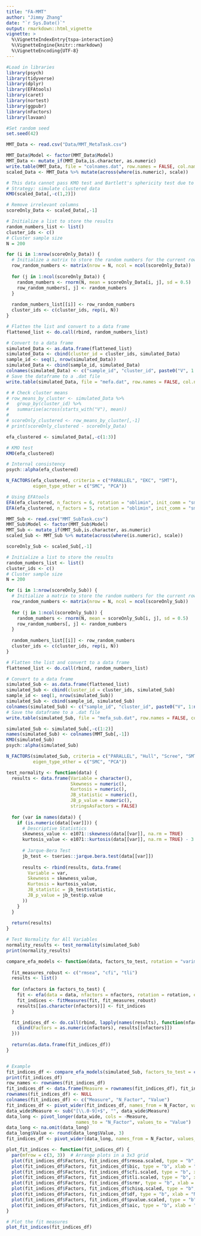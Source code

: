 ```yaml
---
title: "FA-MMT"
author: "Jimmy Zhang"
date: "`r Sys.Date()`"
output: rmarkdown::html_vignette
vignette: >
  %\VignetteIndexEntry{tspa-interaction}
  %\VignetteEngine{knitr::rmarkdown}
  %\VignetteEncoding{UTF-8}
---
```


```r
#Load in libraries
library(psych)
library(tidyverse)
library(dplyr)
library(EFAtools)
library(caret)
library(nortest)
library(ggpubr)
library(nFactors)
library(lavaan)

#Set random seed
set.seed(42)
```

```r
MMT_Data <- read.csv("Data/MMT_MetaTask.csv")
```

```r
MMT_Data$Model <- factor(MMT_Data$Model)
MMT_Data <- mutate_if(MMT_Data,is.character, as.numeric)
write.table(MMT_Data, file = "colnames.dat", row.names = FALSE, col.names = TRUE, sep = " ")
scaled_Data <- MMT_Data %>% mutate(across(where(is.numeric), scale))

# This data cannot pass KMO test and Bartlett's sphericity test due to insufficient rank
# Strategy: simulate clustered data
KMO(scaled_Data[,-c(1,2)])
```

```r
# Remove irrelevant columns
scoreOnly_Data <- scaled_Data[,-1]

# Initialize a list to store the results
random_numbers_list <- list()
cluster_ids <- c()
# Cluster sample size
N = 200

for (i in 1:nrow(scoreOnly_Data)) {
  # Initialize a matrix to store the random numbers for the current row
  row_random_numbers <- matrix(nrow = N, ncol = ncol(scoreOnly_Data))
  
  for (j in 1:ncol(scoreOnly_Data)) {
    random_numbers <- rnorm(N, mean = scoreOnly_Data[i, j], sd = 0.5)
    row_random_numbers[, j] <- random_numbers
  }
  
  random_numbers_list[[i]] <- row_random_numbers
  cluster_ids <- c(cluster_ids, rep(i, N))
}

# Flatten the list and convert to a data frame
flattened_list <- do.call(rbind, random_numbers_list)

# Convert to a data frame
simulated_Data <- as.data.frame(flattened_list)
simulated_Data <- cbind(cluster_id = cluster_ids, simulated_Data)
sample_id <- seq(1, nrow(simulated_Data))
simulated_Data <- cbind(sample_id, simulated_Data)
colnames(simulated_Data) <- c("sample_id", "cluster_id", paste0("V", 1:ncol(scoreOnly_Data)))
# Save the dataframe to a .dat file
write.table(simulated_Data, file = "mefa.dat", row.names = FALSE, col.names = TRUE, sep = " ")

# # Check cluster means 
# row_means_by_cluster <- simulated_Data %>%
#   group_by(cluster_id) %>%
#   summarise(across(starts_with("V"), mean))
# 
# scoreOnly_clustered <- row_means_by_cluster[,-1]
# print(scoreOnly_clustered - scoreOnly_Data)
```

```r
efa_clustered <- simulated_Data[,-c(1:3)]

# KMO test
KMO(efa_clustered)

# Internal consistency
psych::alpha(efa_clustered)
```

```r
N_FACTORS(efa_clustered, criteria = c("PARALLEL", "EKC", "SMT"),
          eigen_type_other = c("SMC", "PCA"))

# Using EFAtools
EFA(efa_clustered, n_factors = 6, rotation = "oblimin", init_comm = "smc", method = "PAF")
EFA(efa_clustered, n_factors = 5, rotation = "oblimin", init_comm = "smc", method = "ULS")
```

```r
MMT_Sub <- read.csv("MMT_SubTask.csv")
MMT_Sub$Model <- factor(MMT_Sub$Model)
MMT_Sub <- mutate_if(MMT_Sub,is.character, as.numeric)
scaled_Sub <- MMT_Sub %>% mutate(across(where(is.numeric), scale))

scoreOnly_Sub <- scaled_Sub[,-1]

# Initialize a list to store the results
random_numbers_list <- list()
cluster_ids <- c()
# Cluster sample size
N = 200

for (i in 1:nrow(scoreOnly_Sub)) {
  # Initialize a matrix to store the random numbers for the current row
  row_random_numbers <- matrix(nrow = N, ncol = ncol(scoreOnly_Sub))
  
  for (j in 1:ncol(scoreOnly_Sub)) {
    random_numbers <- rnorm(N, mean = scoreOnly_Sub[i, j], sd = 0.5)
    row_random_numbers[, j] <- random_numbers
  }
  
  random_numbers_list[[i]] <- row_random_numbers
  cluster_ids <- c(cluster_ids, rep(i, N))
}

# Flatten the list and convert to a data frame
flattened_list <- do.call(rbind, random_numbers_list)

# Convert to a data frame
simulated_Sub <- as.data.frame(flattened_list)
simulated_Sub <- cbind(cluster_id = cluster_ids, simulated_Sub)
sample_id <- seq(1, nrow(simulated_Sub))
simulated_Sub <- cbind(sample_id, simulated_Sub)
colnames(simulated_Sub) <- c("sample_id", "cluster_id", paste0("V", 1:ncol(scoreOnly_Sub)))
# Save the dataframe to a .dat file
write.table(simulated_Sub, file = "mefa_sub.dat", row.names = FALSE, col.names = TRUE, sep = " ")

simulated_Sub <- simulated_Sub[,-c(1:2)]
names(simulated_Sub) <- colnames(MMT_Sub[,-1])
KMO(simulated_Sub)
psych::alpha(simulated_Sub)

N_FACTORS(simulated_Sub, criteria = c("PARALLEL", "Hull", "Scree", "SMT", "EKC"),
          eigen_type_other = c("SMC", "PCA"))
```

```r
test_normality <- function(data) {
  results <- data.frame(Variable = character(),
                        Skewness = numeric(),
                        Kurtosis = numeric(),
                        JB_statistic = numeric(),
                        JB_p_value = numeric(),
                        stringsAsFactors = FALSE)
  
  for (var in names(data)) {
    if (is.numeric(data[[var]])) {
      # Descriptive Statistics
      skewness_value <- e1071::skewness(data[[var]], na.rm = TRUE)
      kurtosis_value <- e1071::kurtosis(data[[var]], na.rm = TRUE) - 3  # Adjust for excess kurtosis
      
      # Jarque-Bera Test
      jb_test <- tseries::jarque.bera.test(data[[var]])
      
      results <- rbind(results, data.frame(
        Variable = var,
        Skewness = skewness_value,
        Kurtosis = kurtosis_value,
        JB_statistic = jb_test$statistic,
        JB_p_value = jb_test$p.value
      ))
    }
  }
  
  return(results)
}

# Test Normality for All Variables
normality_results <- test_normality(simulated_Sub)
print(normality_results)
```

```r
compare_efa_models <- function(data, factors_to_test, rotation = "varimax", estimator = "ML") {
  
  fit_measures_robust <- c("rmsea", "cfi", "tli")
  results <- list()
  
  for (nfactors in factors_to_test) {
    fit <- efa(data = data, nfactors = nfactors, rotation = rotation, estimator = estimator)
    fit_indices <- fitMeasures(fit, fit_measures_robust)
    results[[as.character(nfactors)]] <- fit_indices
  }

  fit_indices_df <- do.call(rbind, lapply(names(results), function(nfactors) {
    cbind(Factors = as.numeric(nfactors), results[[nfactors]])
  }))
  
  return(as.data.frame(fit_indices_df))
}


# Example
fit_indices_df <- compare_efa_models(simulated_Sub, factors_to_test = c(15, 19, 20, 31))
print(fit_indices_df)
row_names <- rownames(fit_indices_df)
fit_indices_df <- data.frame(Measure = rownames(fit_indices_df), fit_indices_df)
rownames(fit_indices_df) <- NULL
colnames(fit_indices_df) <- c("Measure", "N_Factor", "Value")
fit_indices_df <- pivot_wider(fit_indices_df, names_from = N_Factor, values_from = Value)
data_wide$Measure <- sub("[\\.0-9]+$", "", data_wide$Measure)
data_long <- pivot_longer(data_wide, cols = -Measure, 
                          names_to = "N_Factor", values_to = "Value")
data_long <- na.omit(data_long)
data_long$Value <- round(data_long$Value, 3)
fit_indices_df <- pivot_wider(data_long, names_from = N_Factor, values_from = Value)

```

```r
plot_fit_indices <- function(fit_indices_df) {
  par(mfrow = c(3, 3))  # Arrange plots in a 3x3 grid
  plot(fit_indices_df$Factors, fit_indices_df$rmsea.scaled, type = "b", xlab = "Number of Factors", ylab = "RMSEA (Scaled)", main = "RMSEA (Scaled)")
  plot(fit_indices_df$Factors, fit_indices_df$bic, type = "b", xlab = "Number of Factors", ylab = "BIC", main = "BIC")
  plot(fit_indices_df$Factors, fit_indices_df$cfi.scaled, type = "b", xlab = "Number of Factors", ylab = "CFI (Scaled)", main = "CFI (Scaled)")
  plot(fit_indices_df$Factors, fit_indices_df$tli.scaled, type = "b", xlab = "Number of Factors", ylab = "TLI (Scaled)", main = "TLI (Scaled)")
  plot(fit_indices_df$Factors, fit_indices_df$srmr, type = "b", xlab = "Number of Factors", ylab = "SRMR", main = "SRMR")
  plot(fit_indices_df$Factors, fit_indices_df$chisq.scaled, type = "b", xlab = "Number of Factors", ylab = "Chi-Square (Scaled)", main = "Chi-Square (Scaled)")
  plot(fit_indices_df$Factors, fit_indices_df$df, type = "b", xlab = "Number of Factors", ylab = "Degrees of Freedom", main = "Degrees of Freedom")
  plot(fit_indices_df$Factors, fit_indices_df$pvalue.scaled, type = "b", xlab = "Number of Factors", ylab = "p-value (Scaled)", main = "p-value (Scaled)")
  plot(fit_indices_df$Factors, fit_indices_df$aic, type = "b", xlab = "Number of Factors", ylab = "AIC", main = "AIC")
}

# Plot the fit measures
plot_fit_indices(fit_indices_df)
```










